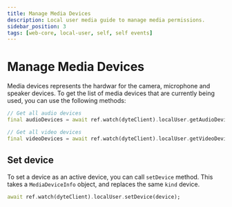 ```yaml
---
title: Manage Media Devices
description: Local user media guide to manage media permissions.
sidebar_position: 3
tags: [web-core, local-user, self, self events]
---
```


# Manage Media Devices

Media devices represents the hardwar for the camera, microphone and speaker
devices. To get the list of media devices that are currently being used, you can
use the following methods:

```dart
// Get all audio devices
final audioDevices = await ref.watch(dyteClient).localUser.getAudioDevices();

// Get all video devices
final videoDevices = await ref.watch(dyteClient).localUser.getVideoDevices();
```

## Set device

To set a device as an active device, you can call `setDevice` method. This takes
a `MediaDeviceInfo` object, and replaces the same `kind` device.

```dart
await ref.watch(dyteClient).localUser.setDevice(device);
```
